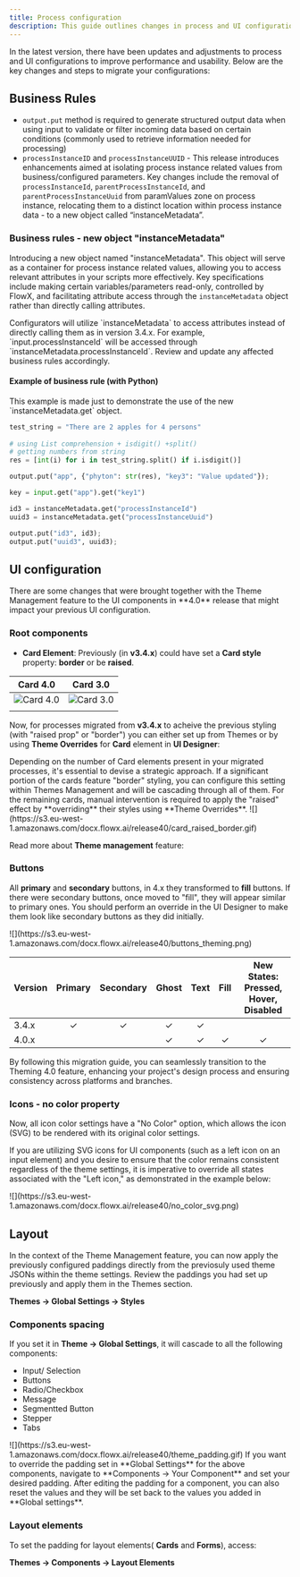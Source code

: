 ```yaml
---
title: Process configuration
description: This guide outlines changes in process and UI configuration from v3.4.x to 4.0 version.
---
```


In the latest version, there have been updates and adjustments to process and UI configurations to improve performance and usability. Below are the key changes and steps to migrate your configurations:

## Business Rules

- `output.put` method is required to generate structured output data when using input to validate or filter incoming data based on certain conditions (commonly used to retrieve information needed for processing)
- `processInstanceID` and `processInstanceUUID` - This release introduces enhancements aimed at isolating process instance related values from business/configured parameters. Key changes include the removal of `processInstanceId`, `parentProcessInstanceId`, and `parentProcessInstanceUuid` from paramValues zone on process instance, relocating them to a distinct location within process instance data - to a new object called “instanceMetadata”.

### Business rules - new object "instanceMetadata"

Introducing a new object named "instanceMetadata". This object will serve as a container for process instance related values, allowing you to access relevant attributes in your scripts more effectively. Key specifications include making certain variables/parameters read-only, controlled by FlowX, and facilitating attribute access through the `instanceMetadata` object rather than directly calling attributes.

<Info>
Configurators will utilize `instanceMetadata` to access attributes instead of directly calling them as in version 3.4.x. For example, `input.processInstanceId` will be accessed through `instanceMetadata.processInstanceId`.
</Info>

<Warning>
Review and update any affected business rules accordingly.
</Warning>


#### Example of business rule (with Python)

<Info>
This example is made just to demonstrate the use of the new `instanceMetadata.get` object.
</Info>

```python
test_string = "There are 2 apples for 4 persons"
 
# using List comprehension + isdigit() +split()
# getting numbers from string 
res = [int(i) for i in test_string.split() if i.isdigit()]

output.put("app", {"phyton": str(res), "key3": "Value updated"});

key = input.get("app").get("key1")

id3 = instanceMetadata.get("processInstanceId")
uuid3 = instanceMetadata.get("processInstanceUuid")

output.put("id3", id3);
output.put("uuid3", uuid3);
```

## UI configuration

<Info>
There are some changes that were brought together with the Theme Management feature to the UI components in **4.0** release that might impact your previous UI configuration.
</Info>

### Root components

* **Card Element**: Previously (in **v3.4.x**) could have set a **Card style** property: **border** or be **raised**. 

|                                              Card 4.0                                              |                                              Card 3.0                                              |
| :------------------------------------------------------------------------------------------------: | :------------------------------------------------------------------------------------------------: |
| <Frame>![Card 4.0](https://s3.eu-west-1.amazonaws.com/docx.flowx.ai/release40/card4.0.png)</Frame> | <Frame>![Card 3.0](https://s3.eu-west-1.amazonaws.com/docx.flowx.ai/release40/card3.0.png)</Frame> |
|                                                                                                    |                                                                                                    |


Now, for processes migrated from **v3.4.x** to acheive the previous styling (with "raised prop" or "border") you can either set up from Themes or by using **Theme Overrides** for **Card** element in **UI Designer**:

<Tip>
Depending on the number of Card elements present in your migrated processes, it's essential to devise a strategic approach. If a significant portion of the cards feature "border" styling, you can configure this setting within Themes Management and will be cascading through all of them. For the remaining cards, manual intervention is required to apply the "raised" effect by **overriding** their styles using **Theme Overrides**.
</Tip>

<Frame caption="Theme Overrides - Card">
![](https://s3.eu-west-1.amazonaws.com/docx.flowx.ai/release40/card_raised_border.gif)
</Frame>

Read more about **Theme management** feature:

<Card title="Theme management" href="/4.0/docs/platform-deep-dive/core-extensions/content-management/themes">
</Card>

### Buttons

All **primary** and **secondary** buttons, in 4.x they transformed to **fill** buttons. If there were secondary buttons, once moved to "fill", they will appear similar to primary ones. You should perform an override in the UI Designer to make them look like secondary buttons as they did initially.

<Frame>
![](https://s3.eu-west-1.amazonaws.com/docx.flowx.ai/release40/buttons_theming.png)
</Frame>


| Version | Primary | Secondary | Ghost | Text | Fill | New States: Pressed, Hover, Disabled |
| ------- | :-----: | :-------: | :---: | :--: | :--: | :----------------------------------: |
| 3.4.x   |   ✓    |    ✓     |  ✓   |  ✓  |      |                                      |
| 4.0.x   |         |           |  ✓   |  ✓  |  ✓  |                  ✓                  |


By following this migration guide, you can seamlessly transition to the Theming 4.0 feature, enhancing your project's design process and ensuring consistency across platforms and branches.


### Icons - no color property

<Info>
Now, all icon color settings have a "No Color" option, which allows the icon (SVG) to be rendered with its original color settings.
</Info>

If you are utilizing SVG icons for UI components (such as a left icon on an input element) and you desire to ensure that the color remains consistent regardless of the theme settings, it is imperative to override all states associated with the "Left icon," as demonstrated in the example below:

<Frame>
![](https://s3.eu-west-1.amazonaws.com/docx.flowx.ai/release40/no_color_svg.png)
</Frame>


## Layout

In the context of the Theme Management feature, you can now apply the previously configured paddings directly from the previosuly used theme JSONs within the theme settings. Review the paddings you had set up previously and apply them in the Themes section.

**Themes → Global Settings → Styles**

### Components spacing

If you set it in **Theme → Global Settings**, it will cascade to all the following components:

* Input/ Selection 
* Buttons
* Radio/Checkbox
* Message
* Segmentted Button
* Stepper
* Tabs


<Frame>
![](https://s3.eu-west-1.amazonaws.com/docx.flowx.ai/release40/theme_padding.gif)
</Frame>

<Tip>
If you want to override the padding set in **Global Settings** for the above components, navigate to **Components → Your Component** and set your desired padding.
</Tip>

<Info>
After editing the padding for a component, you can also reset the values and they will be set back to the values you added in **Global settings**.
</Info>

### Layout elements

To set the padding for layout elements( **Cards** and **Forms**), access:

**Themes → Components → Layout Elements**


